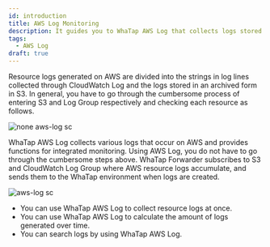 ```yaml
---
id: introduction
title: AWS Log Monitoring
description: It guides you to WhaTap AWS Log that collects logs stored in AWS Resources.
tags:
  - AWS Log
draft: true
---
```


<!-- displayed_sidebar: awslogSidebar
hide_table_of_contents: false -->

<!-- 개요 페이지 현재 공백 -->

<!-- 임시
와탭 AWS Log는 AWS Resource들의 로그를 수집하여 WhaTap 환경에 보냅니다.

![sc](/img/aws-log-p/aws-log-intro.png)

:::note
와탭 AWS Log는 AWS Resource들의 로그가 쌓이는 S3, CloudWatch Log Group을 구독해 로그 생성 시 WhaTap 환경으로 보내줍니다.
:::
-->

Resource logs generated on AWS are divided into the strings in log lines collected through CloudWatch Log and the logs stored in an archived form in S3. In general, you have to go through the cumbersome process of entering S3 and Log Group respectively and checking each resource as follows. 

![none aws-log sc](/img/aws-log-p/aws-log-none.png)

WhaTap AWS Log collects various logs that occur on AWS and provides functions for integrated monitoring. Using AWS Log, you do not have to go through the cumbersome steps above. WhaTap Forwarder subscribes to S3 and CloudWatch Log Group where AWS resource logs accumulate, and sends them to the WhaTap environment when logs are created. 

![aws-log sc](/img/aws-log-p/aws-log-intro-c.png)

-   You can use WhaTap AWS Log to collect resource logs at once.
-   You can use WhaTap AWS Log to calculate the amount of logs generated over time.
-   You can search logs by using WhaTap AWS Log.

<!--
와탭 AWS Log는 AWS 리소스 로그가 쌓이는 S3와 CloudWatch LogGroup을 구독해 로그 생성 시 와탭 환경으로 보냅니다.

AWS 리소스 로그는 S3 혹은 CloudWatch Log Group에 쌓입니다.

-->
